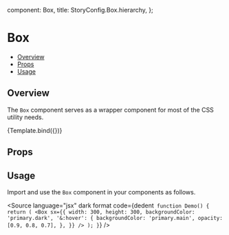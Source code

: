 
  component: Box,
  title: StoryConfig.Box.hierarchy,
};

<Meta title={meta.title} component={meta.component} />


# Box

- [Overview](#overview)
- [Props](#props)
- [Usage](#usage)

## Overview

The `Box` component serves as a wrapper component for most of the CSS utility needs.

<Canvas>
  <Story
    name="Overview"
    args={{
      sx: {
        width: 300,
        height: 300,
        backgroundColor: 'primary.dark',
        '&:hover': {
          backgroundColor: 'primary.main',
          opacity: [0.9, 0.8, 0.7],
        },
      },
    }}
  >
    {Template.bind({})}
  </Story>
</Canvas>

## Props

<ArgsTable story="Overview" />

## Usage

Import and use the `Box` component in your components as follows.

<Source
  language="jsx"
  dark
  format
  code={dedent`
function Demo() {
  return (
    <Box
      sx={{
        width: 300,
        height: 300,
        backgroundColor: 'primary.dark',
        '&:hover': {
          backgroundColor: 'primary.main',
          opacity: [0.9, 0.8, 0.7],
        },
      }}
    />
  );
}`}
/>
